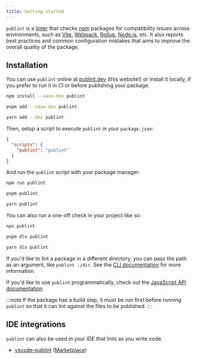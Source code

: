 ```yaml
---
title: Getting started
---
```



`publint` is a [linter](<https://en.wikipedia.org/wiki/Lint_(software)>) that checks [npm](https://npmjs.com) packages for compatibility issues across environments, such as [Vite](https://vite.dev), [Webpack](https://webpack.js.org), [Rollup](https://rollupjs.org), [Node.js](https://nodejs.org), etc. It also reports best practices and common configuration mistakes that aims to improve the overall quality of the package.

## Installation

You can use `publint` online at [publint.dev](https://publint.dev) (this website!) or install it locally, if you prefer to run it in CI or before publishing your package.

<Tabs syncKey="pm">
<TabItem label="npm">

```bash
npm install --save-dev publint
```

</TabItem>
<TabItem label="pnpm">

```bash
pnpm add --save-dev publint
```

</TabItem>
<TabItem label="yarn">

```bash
yarn add --dev publint
```

</TabItem>
</Tabs>

Then, setup a script to execute `publint` in your `package.json`:

```json title="package.json"
{
  "scripts": {
    "publint": "publint"
  }
}
```

And run the `publint` script with your package manager:

<Tabs syncKey="pm">
<TabItem label="npm">

```bash
npm run publint
```

</TabItem>
<TabItem label="pnpm">

```bash
pnpm publint
```

</TabItem>
<TabItem label="yarn">

```bash
yarn publint
```

</TabItem>
</Tabs>

You can also run a one-off check in your project like so:

<Tabs syncKey="pm">
<TabItem label="npm">

```bash
npx publint
```

</TabItem>
<TabItem label="pnpm">

```bash
pnpm dlx publint
```

</TabItem>
<TabItem label="yarn">

```bash
yarn dlx publint
```

</TabItem>
</Tabs>

If you'd like to lint a package in a different directory, you can pass the path as an argument, like `publint ./dir`. See the [CLI documentation](/docs/cli) for more information.

If you'd like to use `publint` programmatically, check out the [JavaScript API documentation](/docs/javascript-api).

:::note
If the package has a build step, it must be run first before running `publint` so that it can lint against the files to be published.
:::

## IDE integrations

`publint` can also be used in your IDE that lints as you write code.

- [vscode-publint](https://github.com/kravetsone/vscode-publint) ([Marketplace](https://marketplace.visualstudio.com/items?itemName=kravets.vscode-publint))
